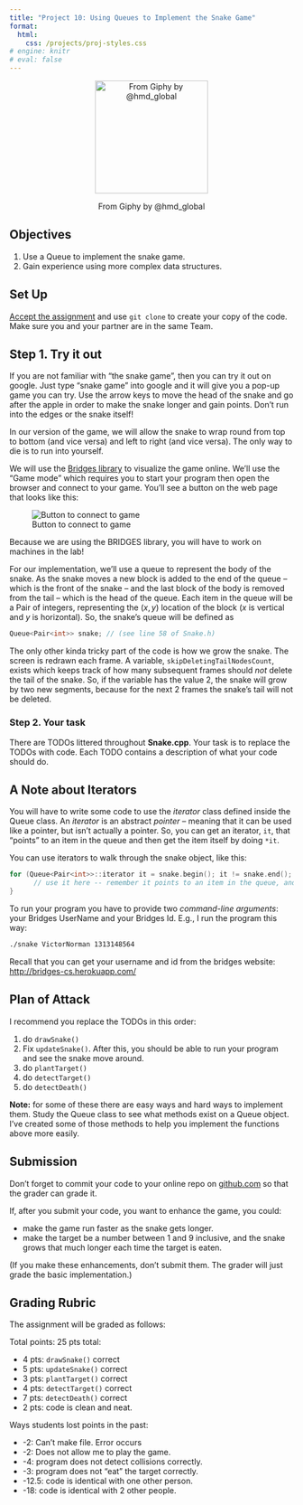 ```yaml
---
title: "Project 10: Using Queues to Implement the Snake Game"
format: 
  html:
    css: /projects/proj-styles.css
# engine: knitr
# eval: false
---
```


<center>

<figure>

<img src="/images/projects/proj10-header.gif" alt="From Giphy by @hmd_global" width="200"/>

<figcaption>From Giphy by @hmd_global</figcaption>

</figure>

</center>

## Objectives

1.  Use a Queue to implement the snake game.
2.  Gain experience using more complex data structures.

## Set Up

[Accept the assignment](){target="_blank"} and use `git clone` to create your copy of the code. Make sure you and your partner are in the same Team.

## Step 1. Try it out

If you are not familiar with "the snake game", then you can try it out on google. Just type "snake game" into google and it will give you a pop-up game you can try. Use the arrow keys to move the head of the snake and go after the apple in order to make the snake longer and gain points. Don't run into the edges or the snake itself!

In our version of the game, we will allow the snake to wrap round from top to bottom (and vice versa) and left to right (and vice versa). The only way to die is to run into yourself.

We will use the [Bridges library](http://bridges-cs.herokuapp.com/signup) to visualize the game online. We'll use the "Game mode" which requires you to start your program then open the browser and connect to your game. You'll see a button on the web page that looks like this:

![Button to connect to game](/images/projects/proj10-button.png)

::: callout-warning
Because we are using the BRIDGES library, you will have to work on machines in the lab!
:::

For our implementation, we'll use a queue to represent the body of the snake. As the snake moves a new block is added to the end of the queue -- which is the front of the snake -- and the last block of the body is removed from the tail -- which is the head of the queue. Each item in the queue will be a Pair of integers, representing the $(x, y)$ location of the block ($x$ is vertical and $y$ is horizontal). So, the snake's queue will be defined as

``` cpp
Queue<Pair<int>> snake; // (see line 58 of Snake.h)
```

The only other kinda tricky part of the code is how we grow the snake. The screen is redrawn each frame. A variable, `skipDeletingTailNodesCount`, exists which keeps track of how many subsequent frames should *not* delete the tail of the snake. So, if the variable has the value 2, the snake will grow by two new segments, because for the next 2 frames the snake's tail will not be deleted.

### Step 2. Your task

There are TODOs littered throughout **Snake.cpp**. Your task is to replace the TODOs with code. Each TODO contains a description of what your code should do.

::: callout-note
## A Note about Iterators

You will have to write some code to use the *iterator* class defined inside the Queue class. An *iterator* is an abstract *pointer* -- meaning that it can be used like a pointer, but isn't actually a pointer. So, you can get an iterator, `it`, that "points" to an item in the queue and then get the item itself by doing `*it`.

You can use iterators to walk through the snake object, like this:

``` cpp
for (Queue<Pair<int>>::iterator it = snake.begin(); it != snake.end(); it++) {
      // use it here -- remember it points to an item in the queue, and those items are Pair objects.
}
```
:::

To run your program you have to provide two *command-line arguments*: your Bridges UserName and your Bridges Id. E.g., I run the program this way:

``` bash
./snake VictorNorman 1313148564
```

Recall that you can get your username and id from the bridges website: <http://bridges-cs.herokuapp.com/>

## Plan of Attack

I recommend you replace the TODOs in this order:

1.  do `drawSnake()`
2.  Fix `updateSnake()`. After this, you should be able to run your program and see the snake move around.
3.  do `plantTarget()`
4.  do `detectTarget()`
5.  do `detectDeath()`

**Note:** for some of these there are easy ways and hard ways to implement them. Study the Queue class to see what methods exist on a Queue object. I've created some of those methods to help you implement the functions above more easily.

## Submission

Don't forget to commit your code to your online repo on [github.com](https://github.com/) so that the grader can grade it.

If, after you submit your code, you want to enhance the game, you could:

-   make the game run faster as the snake gets longer.
-   make the target be a number between 1 and 9 inclusive, and the snake grows that much longer each time the target is eaten.

(If you make these enhancements, don't submit them. The grader will just grade the basic implementation.)

## Grading Rubric

The assignment will be graded as follows:

Total points: 25 pts total:

-   4 pts: `drawSnake()` correct
-   5 pts: `updateSnake()` correct
-   3 pts: `plantTarget()` correct
-   4 pts: `detectTarget()` correct
-   7 pts: `detectDeath()` correct
-   2 pts: code is clean and neat.

Ways students lost points in the past:

-   -2: Can't make file. Error occurs
-   -2: Does not allow me to play the game.
-   -4: program does not detect collisions correctly.
-   -3: program does not "eat" the target correctly.
-   -12.5: code is identical with one other person.
-   -18: code is identical with 2 other people.